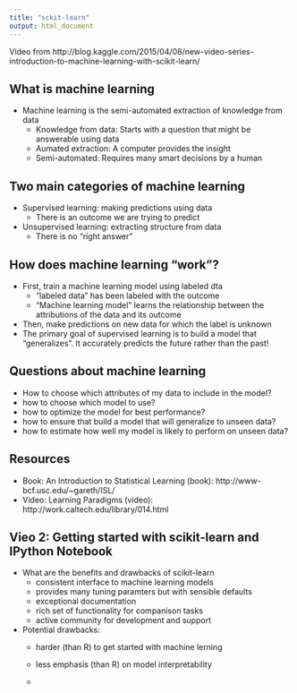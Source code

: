 ```yaml
---
title: "sckit-learn"
output: html_document
---
```


Video from  http://blog.kaggle.com/2015/04/08/new-video-series-introduction-to-machine-learning-with-scikit-learn/ 

## What is machine learning 
- Machine learning is the semi-automated extraction of knowledge from data
    - Knowledge from data: Starts with a question that might be answerable using data 
    - Aumated extraction: A computer provides the insight
    - Semi-automated: Requires many smart decisions by a human

## Two main categories of machine learning
- Supervised learning: making predictions using data
    - There is an outcome we are trying to predict 
- Unsupervised learning: extracting structure from data
    - There is no "right answer"

## How does machine learning "work"?
- First, train a machine learning model using labeled dta
    - "labeled data" has been labeled with the outcome
    - "Machine learning model" learns the relationship between the attributions of the data and its outcome
- Then, make predictions on new data for which the label is unknown 
- The primary goal of supervised learning is to build a model that "generalizes". It accurately predicts the future rather than the past!

## Questions about machine learning
- How to choose which attributes of my data to include in the model?
- how to choose which model to use?
- how to optimize the model for best performance?
- how to ensure that build a model that will generalize to unseen data?
- how to estimate how well my model is likely to perform on unseen data?

## Resources
- Book: An Introduction to Statistical Learning (book): http://www-bcf.usc.edu/~gareth/ISL/
- Video: Learning Paradigms (video): http://work.caltech.edu/library/014.html


## Vieo 2: Getting started with scikit-learn and IPython Notebook 
- What are the benefits and drawbacks of scikit-learn
    - consistent interface to machine learning models
    - provides many tuning paramters but with sensible defaults
    - exceptional documentation
    - rich set of functionality for companison tasks
    - active community for development and support 
- Potential drawbacks:
    - harder (than R) to get started with machine lerning
    - less emphasis (than R) on model interpretability 

    - 